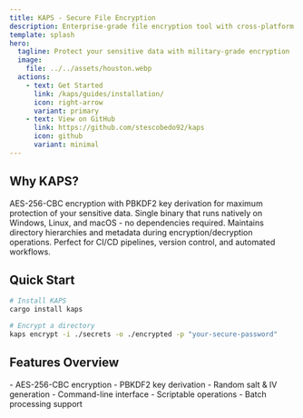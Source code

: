 ```yaml
---
title: KAPS - Secure File Encryption
description: Enterprise-grade file encryption tool with cross-platform support and secure architecture.
template: splash
hero:
  tagline: Protect your sensitive data with military-grade encryption
  image:
    file: ../../assets/houston.webp
  actions:
    - text: Get Started
      link: /kaps/guides/installation/
      icon: right-arrow
      variant: primary
    - text: View on GitHub
      link: https://github.com/stescobedo92/kaps
      icon: github
      variant: minimal
---
```



## Why KAPS?

<CardGrid stagger>
  <Card title="Military-Grade Security" icon="seti:lock">
    AES-256-CBC encryption with PBKDF2 key derivation for maximum protection of your sensitive data.
  </Card>
  <Card title="Cross-Platform" icon="laptop">
    Single binary that runs natively on Windows, Linux, and macOS - no dependencies required.
  </Card>
  <Card title="Structure Preserving" icon="seti:folder">
    Maintains directory hierarchies and metadata during encryption/decryption operations.
  </Card>
  <Card title="Developer Friendly" icon="seti:godot">
    Perfect for CI/CD pipelines, version control, and automated workflows.
  </Card>
</CardGrid>

## Quick Start

```bash
# Install KAPS
cargo install kaps

# Encrypt a directory
kaps encrypt -i ./secrets -o ./encrypted -p "your-secure-password"
```

## Features Overview

<CardGrid>
  <Card title="Secure by Default" icon="seti:lock">
    - AES-256-CBC encryption
    - PBKDF2 key derivation
    - Random salt & IV generation
  </Card>
  <Card title="Easy Integration" icon="puzzle">
    - Command-line interface
    - Scriptable operations
    - Batch processing support
  </Card>
</CardGrid>

<CardGrid>
  <LinkCard 
    title="Installation Guide" 
    href="/kaps/guides/installation/"
    description="Get started with KAPS installation and setup"
  />
  <LinkCard 
    title="Usage Documentation" 
    href="/kaps/guides/usage/"
    description="Learn how to use KAPS effectively"
    variant="minimal"
  />
</CardGrid>
